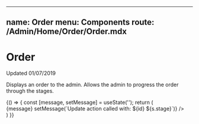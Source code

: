 
---
name: Order
menu: Components
route: /Admin/Home/Order/Order.mdx
---

# Order

Updated 01/07/2019

Displays an order to the admin. Allows the admin to progress
the order through the stages.

<Props of={Order} />

<Playground>
  {() => {
    const [message, setMessage] = useState('');
    return (
      <div>
        <span>{message}</span>
        <Order
          address="TestAddress"
          customerName="TestCustomerName"
          delivery
          id="TestId"
          items={menuItemsMock}
          orderCreated="TestOrderCreated"
          stage={0}
          updateAction={(id, s) => setMessage(`Update action called with: ${id} ${s.stage}`)}
        />
      </div>
    )
  }}
</Playground>